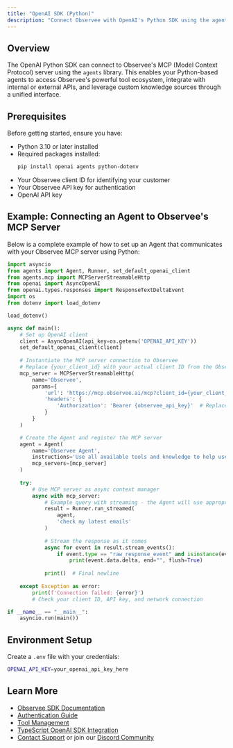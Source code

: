 ```yaml
---
title: "OpenAI SDK (Python)"
description: "Connect Observee with OpenAI's Python SDK using the agents library"
---
```


## Overview

The OpenAI Python SDK can connect to Observee's MCP (Model Context Protocol) server using the `agents` library. This enables your Python-based agents to access Observee's powerful tool ecosystem, integrate with internal or external APIs, and leverage custom knowledge sources through a unified interface.

## Prerequisites

Before getting started, ensure you have:
- Python 3.10 or later installed
- Required packages installed:
  ```bash
  pip install openai agents python-dotenv
  ```
- Your Observee client ID for identifying your customer
- Your Observee API key for authentication
- OpenAI API key

## Example: Connecting an Agent to Observee's MCP Server

Below is a complete example of how to set up an Agent that communicates with your Observee MCP server using Python:

```python
import asyncio
from agents import Agent, Runner, set_default_openai_client
from agents.mcp import MCPServerStreamableHttp
from openai import AsyncOpenAI
from openai.types.responses import ResponseTextDeltaEvent
import os
from dotenv import load_dotenv

load_dotenv()

async def main():
    # Set up OpenAI client
    client = AsyncOpenAI(api_key=os.getenv('OPENAI_API_KEY'))
    set_default_openai_client(client)
    
    # Instantiate the MCP server connection to Observee
    # Replace {your_client_id} with your actual client ID from the Observee dashboard
    mcp_server = MCPServerStreamableHttp(
        name='Observee',
        params={
            'url': 'https://mcp.observee.ai/mcp?client_id={your_client_id}',
            'headers': {
                'Authorization': 'Bearer {observee_api_key}'  # Replace with your API key
            }
        }
    )

    # Create the Agent and register the MCP server
    agent = Agent(
        name='Observee Agent',
        instructions='Use all available tools and knowledge to help users with their requests.',
        mcp_servers=[mcp_server]
    )
    
    try:
        # Use MCP server as async context manager
        async with mcp_server:
            # Example query with streaming - the Agent will use appropriate Observee tools
            result = Runner.run_streamed(
                agent, 
                'check my latest emails'
            )
            
            # Stream the response as it comes
            async for event in result.stream_events():
                if event.type == "raw_response_event" and isinstance(event.data, ResponseTextDeltaEvent):
                    print(event.data.delta, end="", flush=True)
            
            print()  # Final newline
            
    except Exception as error:
        print(f'Connection failed: {error}')
        # Check your client ID, API key, and network connection

if __name__ == "__main__":
    asyncio.run(main())
```


## Environment Setup

Create a `.env` file with your credentials:

```bash
OPENAI_API_KEY=your_openai_api_key_here
```

## Learn More

- [Observee SDK Documentation](/agentsdk/overview)
- [Authentication Guide](/authsdk/authentication)
- [Tool Management](/agentsdk/tools)
- [TypeScript OpenAI SDK Integration](/integrations/typescript/openai-sdk)
- [Contact Support](mailto:contact@observee.ai) or join our [Discord Community](https://discord.gg/jnf8yHWJ)